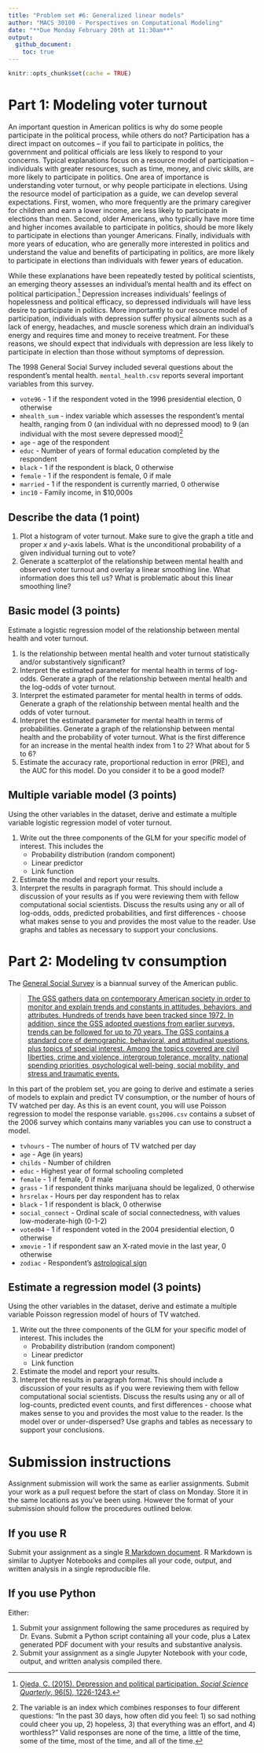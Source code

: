 ```yaml
---
title: "Problem set #6: Generalized linear models"
author: "MACS 30100 - Perspectives on Computational Modeling"
date: "**Due Monday February 20th at 11:30am**"
output:
  github_document:
    toc: true
---
```


```r
knitr::opts_chunk$set(cache = TRUE)
```

# Part 1: Modeling voter turnout

An important question in American politics is why do some people participate in the political process, while others do not? Participation has a direct impact on outcomes -- if you fail to participate in politics, the government and political officials are less likely to respond to your concerns. Typical explanations focus on a resource model of participation -- individuals with greater resources, such as time, money, and civic skills, are more likely to participate in politics. One area of importance is understanding voter turnout, or why people participate in elections. Using the resource model of participation as a guide, we can develop several expectations. First, women, who more frequently are the primary caregiver for children and earn a lower income, are less likely to participate in elections than men. Second, older Americans, who typically have more time and higher incomes available to participate in politics, should be more likely to participate in elections than younger Americans. Finally, individuals with more years of education, who are generally more interested in politics and understand the value and benefits of participating in politics, are more likely to participate in elections than individuals with fewer years of education.

While these explanations have been repeatedly tested by political scientists, an emerging theory assesses an individual's mental health and its effect on political participation.^[[Ojeda, C. (2015). Depression and political participation. *Social Science Quarterly*, 96(5), 1226-1243.](http://onlinelibrary.wiley.com.proxy.uchicago.edu/doi/10.1111/ssqu.12173/abstract)] Depression increases individuals' feelings of hopelessness and political efficacy, so depressed individuals will have less desire to participate in politics. More importantly to our resource model of participation, individuals with depression suffer physical ailments such as a lack of energy, headaches, and muscle soreness which drain an individual's energy and requires time and money to receive treatment. For these reasons, we should expect that individuals with depression are less likely to participate in election than those without symptoms of depression.

The 1998 General Social Survey included several questions about the respondent's mental health. `mental_health.csv` reports several important variables from this survey.

* `vote96` - 1 if the respondent voted in the 1996 presidential election, 0 otherwise
* `mhealth_sum` - index variable which assesses the respondent's mental health, ranging from 0 (an individual with no depressed mood) to 9 (an individual with the most severe depressed mood)^[The variable is an index which combines responses to four different questions: "In the past 30
days, how often did you feel: 1) so sad nothing could cheer you up, 2) hopeless, 3) that everything was an effort, and 4) worthless?" Valid responses are none of the time, a little of the time, some of the time, most of the time, and all of the time.]
* `age` - age of the respondent
* `educ` - Number of years of formal education completed by the respondent
* `black` - 1 if the respondent is black, 0 otherwise
* `female` - 1 if the respondent is female, 0 if male
* `married` - 1 if the respondent is currently married, 0 otherwise
* `inc10` - Family income, in \$10,000s

## Describe the data (1 point)

1. Plot a histogram of voter turnout. Make sure to give the graph a title and proper $x$ and $y$-axis labels. What is the unconditional probability of a given individual turning out to vote?
1. Generate a scatterplot of the relationship between mental health and observed voter turnout and overlay a linear smoothing line. What information does this tell us? What is problematic about this linear smoothing line?

## Basic model (3 points)

Estimate a logistic regression model of the relationship between mental health and voter turnout.

1. Is the relationship between mental health and voter turnout statistically and/or substantively significant?
1. Interpret the estimated parameter for mental health in terms of log-odds. Generate a graph of the relationship between mental health and the log-odds of voter turnout.
1. Interpret the estimated parameter for mental health in terms of odds. Generate a graph of the relationship between mental health and the odds of voter turnout.
1. Interpret the estimated parameter for mental health in terms of probabilities. Generate a graph of the relationship between mental health and the probability of voter turnout. What is the first difference for an increase in the mental health index from 1 to 2? What about for 5 to 6?
1. Estimate the accuracy rate, proportional reduction in error (PRE), and the AUC for this model. Do you consider it to be a good model?

## Multiple variable model (3 points)

Using the other variables in the dataset, derive and estimate a multiple variable logistic regression model of voter turnout.

1. Write out the three components of the GLM for your specific model of interest. This includes the
    * Probability distribution (random component)
    * Linear predictor
    * Link function
1. Estimate the model and report your results.
1. Interpret the results in paragraph format. This should include a discussion of your results as if you were reviewing them with fellow computational social scientists. Discuss the results using any or all of log-odds, odds, predicted probabilities, and first differences - choose what makes sense to you and provides the most value to the reader. Use graphs and tables as necessary to support your conclusions.

# Part 2: Modeling tv consumption

The [General Social Survey](http://gss.norc.org/) is a biannual survey of the American public.

> [The GSS gathers data on contemporary American society in order to monitor and explain trends and constants in attitudes, behaviors, and attributes. Hundreds of trends have been tracked since 1972. In addition, since the GSS adopted questions from earlier surveys, trends can be followed for up to 70 years. The GSS contains a standard core of demographic, behavioral, and attitudinal questions, plus topics of special interest. Among the topics covered are civil liberties, crime and violence, intergroup tolerance, morality, national spending priorities, psychological well-being, social mobility, and stress and traumatic events.](http://gss.norc.org/About-The-GSS)

In this part of the problem set, you are going to derive and estimate a series of models to explain and predict TV consumption, or the number of hours of TV watched per day. As this is an event count, you will use Poisson regression to model the response variable. `gss2006.csv` contains a subset of the 2006 survey which contains many variables you can use to construct a model.

* `tvhours` - The number of hours of TV watched per day
* `age` - Age (in years)
* `childs` - Number of children
* `educ` - Highest year of formal schooling completed
* `female` - 1 if female, 0 if male
* `grass` - 1 if respondent thinks marijuana should be legalized, 0 otherwise
* `hrsrelax` - Hours per day respondent has to relax
* `black` - 1 if respondent is black, 0 otherwise
* `social_connect` - Ordinal scale of social connectedness, with values low-moderate-high (0-1-2)
* `voted04` - 1 if respondent voted in the 2004 presidential election, 0 otherwise
* `xmovie` - 1 if respondent saw an X-rated movie in the last year, 0 otherwise
* `zodiac` - Respondent's [astrological sign](https://en.wikipedia.org/wiki/Astrological_sign)

## Estimate a regression model (3 points)

Using the other variables in the dataset, derive and estimate a multiple variable Poisson regression model of hours of TV watched.

1. Write out the three components of the GLM for your specific model of interest. This includes the
    * Probability distribution (random component)
    * Linear predictor
    * Link function
1. Estimate the model and report your results.
1. Interpret the results in paragraph format. This should include a discussion of your results as if you were reviewing them with fellow computational social scientists. Discuss the results using any or all of log-counts, predicted event counts, and first differences - choose what makes sense to you and provides the most value to the reader. Is the model over or under-dispersed? Use graphs and tables as necessary to support your conclusions.

# Submission instructions

Assignment submission will work the same as earlier assignments. Submit your work as a pull request before the start of class on Monday. Store it in the same locations as you've been using. However the format of your submission should follow the procedures outlined below.

## If you use R

Submit your assignment as a single [R Markdown document](http://rmarkdown.rstudio.com/). R Markdown is similar to Juptyer Notebooks and compiles all your code, output, and written analysis in a single reproducible file.

## If you use Python

Either:

1. Submit your assignment following the same procedures as required by Dr. Evans. Submit a Python script containing all your code, plus a Latex generated PDF document with your results and substantive analysis.
1. Submit your assignment as a single Jupyter Notebook with your code, output, and written analysis compiled there.

    